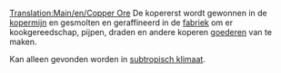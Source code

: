 [[Translation:Main/en/Copper Ore]]{{en/-}}
{{nl/Vracht|name=Kopererts
|image=Copperoremine.png
|geproduceerd=[[Main/nl/Kopermijn|Kopermijn]]
|geaccepteerd=[[Main/nl/Fabriek|Fabriek]]
}}
De kopererst wordt gewonnen in de [[Main/nl/Kopermijn|kopermijn]] en gesmolten en geraffineerd in de [[Main/nl/Fabriek|fabriek]] om er kookgereedschap, pijpen, draden en andere koperen [[Main/nl/goederen|goederen]] van te maken.

Kan alleen gevonden worden in [[Main/en/Klimaat/Nl#Subtropisch|subtropisch klimaat]].